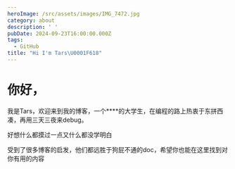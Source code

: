 ```yaml
---
heroImage: /src/assets/images/IMG_7472.jpg
category: about
description: ' '
pubDate: 2024-09-23T16:00:00.000Z
tags:
  - GitHub
title: "Hi I'm Tars\U0001F618"
---
```


# 你好，

我是Tars，欢迎来到我的博客，一个\*\*\*\*的大学生，在编程的路上热衷于东拼西凑，再用三天三夜来debug。

好想什么都摸过一点又什么都没学明白

受到了很多博客的启发，他们都远胜于狗屁不通的doc，希望你也能在这里找到对你有用的内容

